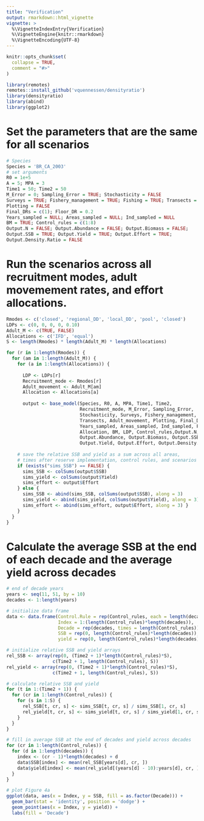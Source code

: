 ```yaml
---
title: "Verification"
output: rmarkdown::html_vignette
vignette: >
  %\VignetteIndexEntry{Verification}
  %\VignetteEngine{knitr::rmarkdown}
  %\VignetteEncoding{UTF-8}
---
```


```r
knitr::opts_chunk$set(
  collapse = TRUE,
  comment = "#>"
)
```

```r
library(remotes)
remotes::install_github('vquennessen/densityratio')
library(densityratio)
library(abind)
library(ggplot2)
```
# Set the parameters that are the same for all scenarios
```r
# Species
Species = 'BR_CA_2003'
# set arguments
R0 = 1e+5
A = 5; MPA = 3
Time1 = 50; Time2 = 50
M_Error = 0; Sampling_Error = TRUE; Stochasticity = FALSE
Surveys = TRUE; Fishery_management = TRUE; Fishing = TRUE; Transects = 24
Plotting = FALSE
Final_DRs = c(1); Floor_DR = 0.2
Years_sampled = NULL; Areas_sampled = NULL; Ind_sampled = NULL
BM = TRUE; Control_rules = c(1:8)
Output.N = FALSE; Output.Abundance = FALSE; Output.Biomass = FALSE; 
Output.SSB = TRUE; Output.Yield = TRUE; Output.Effort = TRUE; 
Output.Density.Ratio = FALSE
```

# Run the scenarios across all recruitment modes, adult movemement rates, and effort allocations. 
```r
Rmodes <- c('closed', 'regional_DD', 'local_DD', 'pool', 'closed')
LDPs <- c(0, 0, 0, 0, 0.10)
Adult_M <- c(TRUE, FALSE)
Allocations <- c('IFD', 'equal')
S <- length(Rmodes) * length(Adult_M) * length(Allocations)

for (r in 1:length(Rmodes)) {
  for (am in 1:length(Adult_M)) {
    for (a in 1:length(Allocations)) {
      
      LDP <- LDPs[r]
      Recruitment_mode <- Rmodes[r]
      Adult_movement <- Adult_M[am]
      Allocation <- Allocations[a]
      
      output <- base_model(Species, R0, A, MPA, Time1, Time2, 
                           Recruitment_mode, M_Error, Sampling_Error, 
                           Stochasticity, Surveys, Fishery_management, Fishing, 
                           Transects, Adult_movement, Plotting, Final_DRs, 
                           Years_sampled, Areas_sampled, Ind_sampled, Floor_DR, 
                           Allocation, BM, LDP, Control_rules,Output.N, 
                           Output.Abundance, Output.Biomass, Output.SSB, 
                           Output.Yield, Output.Effort, Output.Density.Ratio)
      
    # save the relative SSB and yield as a sum across all areas, 
    # times after reserve implementation, control rules, and scenarios
    if (exists("sims_SSB") == FALSE) {
      sims_SSB <- colSums(output$SSB)
      sims_yield <- colSums(output$Yield)
      sims_effort <- output$Effort
    } else { 
      sims_SSB <- abind(sims_SSB, colSums(output$SSB), along = 3)
      sims_yield <- abind(sims_yield, colSums(output$Yield), along = 3)
      sims_effort <- abind(sims_effort, output$Effort, along = 3) }
    }
  }
}
```

# Calculate the average SSB at the end of each decade and the average yield across decades
```r
# end of decade years
years <- seq(11, 51, by = 10)
decades <- 1:length(years)

# initialize data frame
data <- data.frame(Control.Rule = rep(Control_rules, each = length(decades)),
                   Index = 1:(length(Control_rules)*length(decades)),
                   Decade = rep(decades, times = length(Control_rules)),
                   SSB = rep(0, length(Control_rules)*length(decades)), 
                   yield = rep(0, length(Control_rules)*length(decades)))

# initialize relative SSB and yield arrays
rel_SSB <- array(rep(0, (Time2 + 1)*length(Control_rules)*S), 
                 c(Time2 + 1, length(Control_rules), S))
rel_yield <- array(rep(0, (Time2 + 1)*length(Control_rules)*S), 
                 c(Time2 + 1, length(Control_rules), S))

# calculate relative SSB and yield
for (t in 1:(Time2 + 1)) {
  for (cr in 1:length(Control_rules)) {
    for (s in 1:S) {
      rel_SSB[t, cr, s] <- sims_SSB[t, cr, s] / sims_SSB[1, cr, s]
      rel_yield[t, cr, s] <- sims_yield[t, cr, s] / sims_yield[1, cr, s]
    }
  }
}

# fill in average SSB at the end of decades and yield across decades
for (cr in 1:length(Control_rules)) {
  for (d in 1:length(decades)) {
    index <- (cr - 1)*length(decades) + d
    data$SSB[index] <- mean(rel_SSB[years[d], cr, ])
    data$yield[index] <- mean(rel_yield[(years[d] - 10):years[d], cr, ])
  }
}

# plot Figure 4a
ggplot(data, aes(x = Index, y = SSB, fill = as.factor(Decade))) + 
  geom_bar(stat = 'identity', position = 'dodge') +
  geom_point(aes(x = Index, y = yield)) +
  labs(fill = 'Decade')
```
